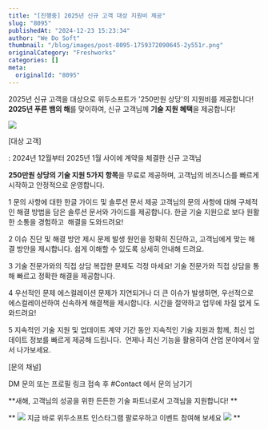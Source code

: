 ```yaml
---
title: "[진행중] 2025년 신규 고객 대상 지원비 제공"
slug: "8095"
publishedAt: "2024-12-23 15:23:34"
author: "We Do Soft"
thumbnail: "/blog/images/post-8095-1759372090645-2y551r.png"
originalCategory: "Freshworks"
categories: []
meta:
  originalId: "8095"
---
```


2025년 신규 고객을 대상으로
위두소프트가 '250만원 상당'의 지원비를 제공합니다!
 **2025년 푸른 뱀의 해**를 맞이하여, 신규 고객님께 **기술 지원 혜택**을 제공합니다! 

![](/blog/images/post-8095-1759372090645-2y551r.png)

[대상 고객]

: 2024년 12월부터 2025년 1월 사이에 계약을 체결한 신규 고객님

**250만원 상당의 기술 지원 5가지 항목**을 무료로 제공하며, 고객님의 비즈니스를 빠르게 시작하고 안정적으로 운영합니다.

1 문의 사항에 대한 한글 가이드 및 솔루션 문서 제공 
고객님의 문의 사항에 대해 구체적인 해결 방법을 담은 솔루션 문서와 가이드를 제공합니다. 한글 기술 지원으로 보다 원활한 소통을 경험하고  해결을 도와드려요!

2 이슈 진단 및 해결 방안 제시 
문제 발생 원인을 정확히 진단하고, 고객님에게 맞는 해결 방안을 제시합니다. 쉽게 이해할 수 있도록 상세히 안내해 드려요.

3 기술 전문가와의 직접 상담 
복잡한 문제도 걱정 마세요! 기술 전문가와 직접 상담을 통해 빠르고 정확한 해결을 제공합니다.

4 우선적인 문제 에스컬레이션 
문제가 지연되거나 더 큰 이슈가 발생하면, 우선적으로 에스컬레이션하여 신속하게 해결책을 제시합니다. 시간을 절약하고 업무에 차질 없게 도와드려요!

5 지속적인 기술 지원 및 업데이트 
계약 기간 동안 지속적인 기술 지원과 함께, 최신 업데이트 정보를 빠르게 제공해 드립니다.  언제나 최신 기능을 활용하여 산업 분야에서 앞서 나가보세요.

[문의 채널]

DM 문의 또는
프로필 링크 접속 후 #Contact 에서 문의 남기기

**새해, 고객님의 성공을 위한 든든한 기술 파트너로서 고객님을 지원합니다! **

**
![](/blog/images/post-8095-1759372090656-n38vey.png)
지금 바로 위두소프트 인스타그램 팔로우하고 이벤트 참여해 보세요
![](/blog/images/post-8095-1759372090664-pz81ul.png)
**
